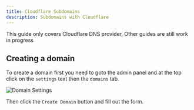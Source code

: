 ```yaml
---
title: Cloudflare Subdomains
description: Subdomains with Cloudflare
---
```


<Callout type="warn">
    This guide only covers Cloudflare DNS provider, Other guides are still work in progress
</Callout>

## Creating a domain
To create a domain first you need to goto the admin panel and at the top click on the `settings` text then the `domains` tab.

![Domain Settings](public/img/domains/domains-home.png)

Then click the `Create Domain` button and fill out the form.
